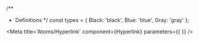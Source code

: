 /**
 * Definitions
 */
const types = {
  Black: 'black',
  Blue: 'blue',
  Gray: 'gray'
};

<Meta title='Atoms/Hyperlink' component={Hyperlink} parameters={{ }} />

<Title of={Hyperlink} />

> *This component is categorized as an atom.*

## Description
<Description of={Hyperlink} />

## Stories

### Default
<Canvas>
  <Story name='Default'>
    {{
      components: { Hyperlink },
      template: `
        <Hyperlink
          :type="type"
          :href="linkKnob"
        >
          {{ labelKnob }}
        </Hyperlink>
      `,
      computed: {
        type() {
          return this.typeValueKnob === 'black' ? undefined : this.typeValueKnob;
        }
      },
      props: {
        labelKnob: {
          type: String,
          default: text('Label', 'This is just a link.')
        },
        typeValueKnob: {
          type: String,
          default: radios('Type', types, 'black')
        },
        linkKnob: {
          type: String,
          default: text('Link', 'https://google.com')
        }
      }
    }}
  </Story>
</Canvas>

## I/O
<ArgsTable of={Hyperlink} />
